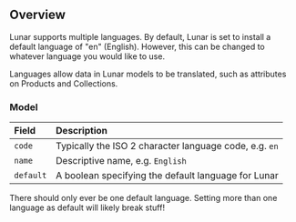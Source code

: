 ## Overview

Lunar supports multiple languages. By default, Lunar is set to install a default language of "en" (English). However, this can be changed to whatever language you would like to use.

Languages allow data in Lunar models to be translated, such as attributes on Products and Collections.


### Model

|Field|Description|
|:-|:-|
|`code`|Typically the ISO 2 character language code, e.g. `en`|
|`name`|Descriptive name, e.g. `English`|
|`default`|A boolean specifying the default language for Lunar|

<Warning>
There should only ever be one default language. Setting more than one language as default will likely break stuff!
</Warning>